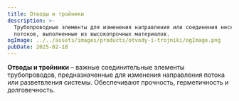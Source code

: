 ```yaml
---
title: Отводы и тройники
description: >-
  Трубопроводные элементы для изменения направления или соединения нескольких
  потоков, выполненные из высокопрочных материалов.
ogImage: ../../assets/images/products/otvody-i-trojniki/ogImage.png
pubDate: 2025-02-18
---
```

**Отводы и тройники** – важные соединительные элементы трубопроводов, предназначенные для изменения направления потока или разветвления системы. Обеспечивают прочность, герметичность и долговечность.
